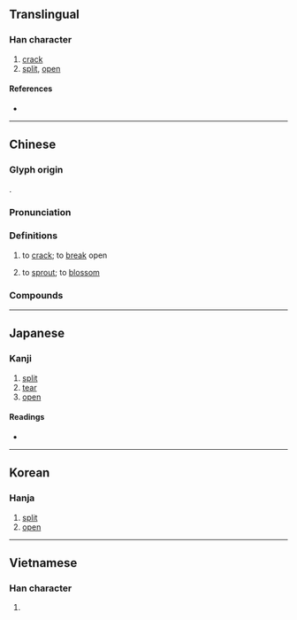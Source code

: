 {{character info}}
==Translingual==

===Han character===
{{Han char|rn=32|rad=土|as=05|sn=8|four=42141|canj=GHMY|ids=⿰土斥}}

# [[crack]]
# [[split]], [[open]]

====References====
* {{Han ref|kx=0227.100|dkj=05006|dj=0462.260|hdz=10433.020|uh=577C|ud=22396|bh=A95C|bd=43356}}

----

==Chinese==
{{zh-forms|alt=𡍩,𢯪,𡍔,𤇚,𤖴,𤗙,㿭}}

===Glyph origin===
{{Han etym}}
{{Han compound|图|斥|ls=psc|c1=s|c2=p|t1=hand}}.

===Pronunciation===
{{zh-pron
|m=chè
|c=caak3
|mc=y
|oc=y
|cat=
}}

===Definitions===
{{zh-hanzi}}

# {{zh-o}} to [[crack]]; to [[break]] open
# {{zh-o}} to [[sprout]]; to [[blossom]]

===Compounds===
{{zh-der|天崩地坼|地坼天崩|剖心坼肝|龜坼|坼副|坼裂|坼兆|山崩地坼}}

----

==Japanese==

===Kanji===
{{ja-kanji|grade=|rs=土05}}

# [[split]]
# [[tear]]
# [[open]]

====Readings====
* {{ja-readings|on=[[たく]] (taku), [[ちゃく]] (chaku)|kun=[[さける]] (sakeru), [[わかれる]] (wakareru), [[ひらく]] (hiraku), [[さけめ]] (sakeme)}}

----

==Korean==

===Hanja===
{{ko-hanja|hangeul=탁|rv=tak|mr=t'ak}}

# [[split]]
# [[open]]

----

==Vietnamese==

===Han character===
{{vi-readings|reading=sách|rs=土05}}

# {{rfdef|vi|sort=土05}}